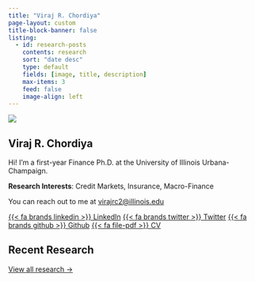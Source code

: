 ```yaml
---
title: "Viraj R. Chordiya"
page-layout: custom
title-block-banner: false
listing:
  - id: research-posts
    contents: research
    sort: "date desc"
    type: default
    fields: [image, title, description]
    max-items: 3
    feed: false
    image-align: left
---
```


::: {.hero-section}
::: {.container}
::: {.hero-content}
::: {.hero-image}
![](viraj.jpeg){.profile-img}
:::

::: {.hero-text}
# Viraj R. Chordiya

Hi! I'm a first-year Finance Ph.D. at the University of Illinois Urbana-Champaign. 

__Research Interests__: Credit Markets, Insurance, Macro-Finance

You can reach out to me at [virajrc2\@illinois.edu](mailto:virajrc2@illinois.edu)

::: {.hero-links}
[{{< fa brands linkedin >}} LinkedIn](https://www.linkedin.com/in/virajchordiya/){.btn .btn-outline-primary .btn-sm target="_blank"}
[{{< fa brands twitter >}} Twitter](https://twitter.com/ChordiyaViraj){.btn .btn-outline-primary .btn-sm target="_blank"}
[{{< fa brands github >}} Github](https://github.com/viraj-550){.btn .btn-outline-primary .btn-sm target="_blank"}
[{{< fa file-pdf >}} CV](cv_viraj_chordiya.pdf){.btn .btn-primary .btn-sm target="_blank"}
:::
:::
:::
:::
:::

::: {.research-section}
::: {.container}
## Recent Research

::: {#research-posts .research-list}
:::

::: {.text-center .mt-4}
[View all research →](research.qmd){.btn .btn-outline-primary}
:::
:::
:::

<script>
document.addEventListener('DOMContentLoaded', function() {
  console.log('🔥 Script loaded - adding static research links...');
  
  function addLinksToItems() {
    // Find all research posts
    let listingItems = document.querySelectorAll('#listing-research-posts .quarto-post');
    if (listingItems.length === 0) {
      listingItems = document.querySelectorAll('.quarto-listing .quarto-post');
    }
    
    console.log('🔍 Found', listingItems.length, 'listing items');
    
    if (listingItems.length === 0) {
      console.log('⏳ No items found, retrying in 500ms...');
      setTimeout(addLinksToItems, 500);
      return;
    }
    
    // Define research data (title matching with abstracts and links)
    const researchData = {
      'Thin Markets, Thick Premiums': {
        abstract: 'This study examines how market liquidity affects insurance premium pricing in specialized insurance markets. Using empirical analysis, we find that thinner markets lead to higher premiums, with significant implications for regulatory policy and market efficiency.',
        links: [
          { text: '📄 Paper (PDF)', href: 'https://papers.ssrn.com', class: 'btn-outline-primary' },
          { text: '📊 SSRN', href: 'https://papers.ssrn.com', class: 'btn-outline-secondary' },
          { text: '💻 Data & Code', href: 'https://github.com/viraj-550', class: 'btn-outline-success' }
        ]
      }
      // Add more research items here with their abstracts and links
    };
    
    listingItems.forEach(function(item, index) {
      // Skip if already processed
      if (item.querySelector('.listing-links')) {
        console.log('⚠️ Item', index, 'already processed, skipping');
        return;
      }
      
      console.log('⚙️ Processing item', index);
      
      // Find title link and title text
      const titleLink = item.querySelector('.listing-title a');
      
      if (titleLink) {
        const href = titleLink.getAttribute('href');
        const titleText = titleLink.textContent.trim();
        console.log('🔗 Found title:', titleText, '-> Link:', href);
        
        // Check if we have research data for this item
        const researchInfo = researchData[titleText];
        
        // Add abstract section if available
        if (researchInfo && researchInfo.abstract) {
          const abstractContainer = document.createElement('div');
          abstractContainer.className = 'research-abstract';
          abstractContainer.style.marginTop = '1rem';
          abstractContainer.style.padding = '1rem';
          abstractContainer.style.backgroundColor = '#f8f9fa';
          abstractContainer.style.borderRadius = '8px';
          abstractContainer.style.borderLeft = '4px solid #0d6efd';
          
          const abstractHeading = document.createElement('h4');
          abstractHeading.textContent = 'Abstract';
          abstractHeading.style.fontSize = '1rem';
          abstractHeading.style.fontWeight = '600';
          abstractHeading.style.color = '#2c3e50';
          abstractHeading.style.marginBottom = '0.5rem';
          abstractHeading.style.marginTop = '0';
          
          const abstractText = document.createElement('p');
          abstractText.textContent = researchInfo.abstract;
          abstractText.style.fontSize = '0.95rem';
          abstractText.style.lineHeight = '1.5';
          abstractText.style.color = '#495057';
          abstractText.style.marginBottom = '0';
          
          abstractContainer.appendChild(abstractHeading);
          abstractContainer.appendChild(abstractText);
          
          // Insert abstract after description
          const bodyDiv = item.querySelector('.body');
          if (bodyDiv) {
            bodyDiv.appendChild(abstractContainer);
          }
        }
        
        // Create links container
        const linksContainer = document.createElement('div');
        linksContainer.className = 'listing-links';
        linksContainer.style.marginTop = '1.5rem';
        linksContainer.style.paddingTop = '1rem';
        linksContainer.style.borderTop = '1px solid #e9ecef';
        linksContainer.style.display = 'flex';
        linksContainer.style.flexWrap = 'nowrap';
        linksContainer.style.gap = '0.35rem';
        linksContainer.style.overflowX = 'auto';
        
        // Add specific links for this research item if available
        if (researchInfo && researchInfo.links) {
          console.log('📎 Adding predefined links for:', titleText);
          researchInfo.links.forEach(function(linkData, linkIndex) {
            console.log('➕ Adding link', linkIndex, ':', linkData.text);
            
            const linkElement = document.createElement('a');
            linkElement.href = linkData.href;
            linkElement.target = '_blank';
            linkElement.className = 'btn ' + linkData.class;
            linkElement.style.fontSize = '0.7rem';
            linkElement.style.padding = '0.25rem 0.5rem';
            linkElement.style.borderRadius = '4px';
            linkElement.style.whiteSpace = 'nowrap';
            linkElement.style.flexShrink = '0';
            linkElement.style.minHeight = '24px';
            linkElement.style.lineHeight = '1';
            linkElement.innerHTML = linkData.text;
            
            linksContainer.appendChild(linkElement);
          });
        }
        
        // Add "Read More" link at the end
        const readMoreLink = document.createElement('a');
        readMoreLink.href = href;
        readMoreLink.className = 'btn btn-primary';
        readMoreLink.style.fontSize = '0.7rem';
        readMoreLink.style.padding = '0.25rem 0.5rem';
        readMoreLink.style.borderRadius = '4px';
        readMoreLink.style.whiteSpace = 'nowrap';
        readMoreLink.style.flexShrink = '0';
        readMoreLink.style.minHeight = '24px';
        readMoreLink.style.lineHeight = '1';
        readMoreLink.innerHTML = '<i class="bi bi-arrow-right"></i> Read More';
        linksContainer.appendChild(readMoreLink);
        
        // Insert the links container
        const bodyDiv = item.querySelector('.body');
        if (bodyDiv) {
          bodyDiv.appendChild(linksContainer);
          console.log('✅ Added links to item', index);
        } else {
          console.log('❌ No .body div found for item', index);
        }
      } else {
        console.log('❌ No title link found for item', index);
      }
    });
  }
  
  // Start immediately, then retry if needed
  addLinksToItems();
  
  // Also try again after a longer delay in case quarto listing is still loading
  setTimeout(addLinksToItems, 2000);
});
</script>